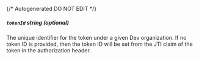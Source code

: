 {/* Autogenerated DO NOT EDIT  */}
##### `tokenId` _string (optional)_
The unique identifier for the token under a given Dev organization.
If no token ID is provided, then the token ID will be set from the
JTI claim of the token in the authorization header.



